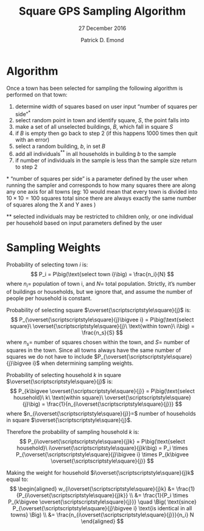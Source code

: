 % Square GPS Sampling Algorithm
% 27 December 2016
% Patrick D. Emond

Algorithm
========================================================
Once a town has been selected for sampling the following algorithm is performed on that town:

1. determine width of squares based on user input "number of squares per side"^\*^
1. select random point in town and identify square, $S$, the point falls into
2. make a set of all unselected buildings, $B$, which fall in square $S$
3. if $B$ is empty then go back to step 2 (if this happens 1000 times then quit with an error)
4. select a random building, $b$, in set $B$
5. add all individuals^\*\*^ in all households in building $b$ to the sample
6. if number of individuals in the sample is less than the sample size return to step 2

\* "number of squares per side" is a parameter defined by the user when running the sampler and corresponds to how many squares there are along any one axis for all towns (eg: 10 would mean that every town is divided into $10 \times 10 = 100$ squares total since there are always exactly the same number of squares along the X and Y axes )

\*\* selected individuals may be restricted to children only, or one individual per household based on input parameters defined by the user

Sampling Weights
========================================================
Probability of selecting town $i$ is:
$$
P_i = P\big(\text{select town i}\big) = \frac{n_i}{N}
$$
where $n_i=$ population of town i, and $N=$ total population.
Strictly, it's number of buildings or households, but we ignore that, and assume the number of people per household is constant.

Probability of selecting square $\overset{\scriptscriptstyle\square}{j}$ is:
$$
P_{\overset{\scriptscriptstyle\square}{j}\bigvee i} = P\big(\text{select square}\ \overset{\scriptscriptstyle\square}{j}\ \text{within town}\ i\big) = \frac{n_s}{S}
$$
where $n_s=$ number of squares chosen within the town, and $S=$ number of squares in the town.
Since all towns always have the same number of squares we do not have to include $P_{\overset{\scriptscriptstyle\square}{j}\bigvee i}$ when determining sampling weights.

Probability of selecting household $k$ in square $\overset{\scriptscriptstyle\square}{j}$ is:
$$
P_{k\bigvee \overset{\scriptscriptstyle\square}{j}} = P\big(\text{select household}\ k\ \text{within square}\ \overset{\scriptscriptstyle\square}{j}\big) = \frac{1}{n_{i\overset{\scriptscriptstyle\square}{j}}}
$$
where $n_{i\overset{\scriptscriptstyle\square}{j}}=$ number of households in square $\overset{\scriptscriptstyle\square}{j}$.

Therefore the probability of sampling household $k$ is:
$$
P_{i\overset{\scriptscriptstyle\square}{j}k} = P\big(\text{select household}\ i\overset{\scriptscriptstyle\square}{j}k\big) = P_i \times P_{\overset{\scriptscriptstyle\square}{j}\bigvee i} \times P_{k\bigvee \overset{\scriptscriptstyle\square}{j}}
$$

Making the weight for household $i\overset{\scriptscriptstyle\square}{j}k$ equal to:
$$
\begin{aligned}
w_{i\overset{\scriptscriptstyle\square}{j}k}
  &= \frac{1}{P_{i\overset{\scriptscriptstyle\square}{j}k}} \\
  &= \frac{1}{P_i \times P_{k\bigvee \overset{\scriptscriptstyle\square}{j}}} \quad \Big( \text{since} P_{\overset{\scriptscriptstyle\square}{j}\bigvee i} \text{is identical in all towns} \Big) \\
  &= \frac{n_{i\overset{\scriptscriptstyle\square}{j}}}{n_i} N
\end{aligned}
$$
